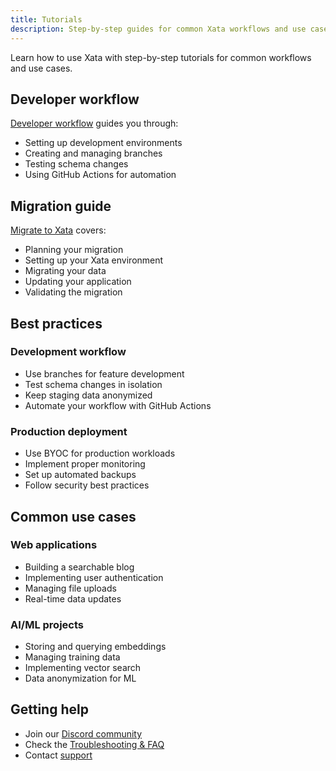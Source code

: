 ```yaml
---
title: Tutorials
description: Step-by-step guides for common Xata workflows and use cases
---
```


Learn how to use Xata with step-by-step tutorials for common workflows and use cases.

## Developer workflow

[Developer workflow](/tutorials/developer-workflow) guides you through:
- Setting up development environments
- Creating and managing branches
- Testing schema changes
- Using GitHub Actions for automation

## Migration guide

[Migrate to Xata](/tutorials/migrate-to-xata) covers:
- Planning your migration
- Setting up your Xata environment
- Migrating your data
- Updating your application
- Validating the migration

## Best practices

### Development workflow
- Use branches for feature development
- Test schema changes in isolation
- Keep staging data anonymized
- Automate your workflow with GitHub Actions

### Production deployment
- Use BYOC for production workloads
- Implement proper monitoring
- Set up automated backups
- Follow security best practices

## Common use cases

### Web applications
- Building a searchable blog
- Implementing user authentication
- Managing file uploads
- Real-time data updates

### AI/ML projects
- Storing and querying embeddings
- Managing training data
- Implementing vector search
- Data anonymization for ML

## Getting help

- Join our [Discord community](https://discord.gg/xata)
- Check the [Troubleshooting & FAQ](/resources/troubleshooting)
- Contact [support](mailto:info@xata.io) 